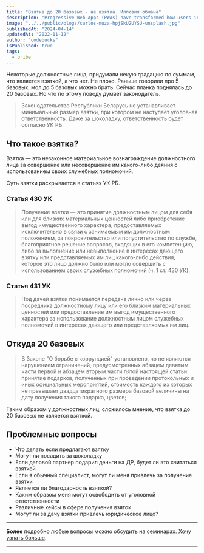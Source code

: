 ```yaml
---
title: "Взятка до 20 базовых - не взятка. Иллюзия обмана"
description: "Progressive Web Apps (PWAs) have transformed how users interact with web applications. Learn about the benefits of PWAs, their architecture, and how to build highly performant, offline-capable web apps using modern web technologies."
image: "../../public/blogs/carlos-muza-hpjSkU2UYSU-unsplash.jpg"
publishedAt: "2024-04-14"
updatedAt: "2022-11-12"
author: "codebucks"
isPublished: true
tags:
  - bribe
---
```


Некоторые должностные лица, придумали некую градацию по суммам, что является взяткой, а что нет. Не плохо.
Раньше говорили про 5 базовых, мол до 5 базовых можно брать. Сейчас планка поднялась до 20 базовых.
Но что по этому поводу думает законодатель.

> Законодательство Республики Беларусь не устанавливает минимальный размер взятки,
> при котором не наступает уголовная ответственность.
> Даже за шоколадку, ответственность будет согласно УК РБ.

## Что такое взятка?

Взятка — это незаконное материальное вознаграждение должностного лица
за совершение или несовершение им какого-либо деяния с использованием своих служебных полномочий.

Суть взятки раскрывается в статьях УК РБ.

### Статья 430 УК

> Получение взятки — это принятие должностным лицом для себя или для близких материальных
> ценностей либо приобретение выгод имущественного характера, предоставляемых исключительно
> в связи с занимаемым им должностным положением, за покровительство или попустительство по службе,
> благоприятное решение вопросов, входящих в его компетенцию, либо за выполнение или невыполнение
> в интересах дающего взятку или представляемых им лиц какого-либо действия,
> которое это лицо должно было или могло совершить с использованием своих служебных полномочий (ч. 1 ст. 430 УК).

### Статья 431 УК

> Под дачей взятки понимается передача лично или через посредника
> должностному лицу или его близким материальных ценностей или предоставление
> им выгод имущественного характера за использование
> должностным лицом служебных полномочий в интересах дающего или представляемых им лиц.

## Откуда 20 базовых

> В Законе "О борьбе с коррупцией" установлено, чо не являются нарушением ограничений, предусмотренных абзацем девятым части первой и абзацем вторым части пятой настоящей статьи:
> принятие подарков, полученных при проведении протокольных и иных официальных мероприятий, стоимость каждого из которых не превышает
> двадцатикратного размера базовой величины на дату получения такого подарка, цветов;

Таким образом у должностных лиц, сложилось мнение, что взятка до 20 базовых не является взяткой.

## Проблемные вопросы

- Что делать если предлагают взятку
- Могут ли посадить за шоколадку
- Если деловой партнер подарил деньги на ДР, будет ли это считаться взяткой
- Если я обычный специалист, могут ли меня привлечь за получение взятки
- Является ли благодарность взяткой?
- Каким образом меня могут освободить от уголовной ответственности
- Различные кейсы в сфере получения взяток
- Могут ли за дачу взятки привлечь юридическое лицо?

---

**Более** подробно любые вопросы можно обсудить на семинарах. [Хочу узнать больше](../contact).

---
